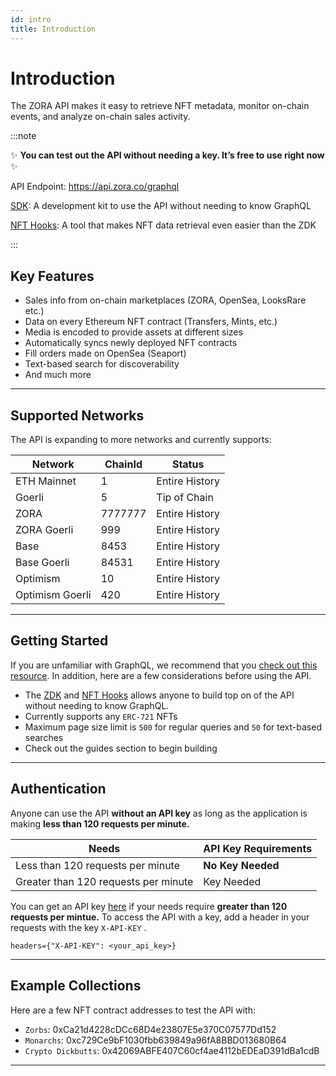 ```yaml
---
id: intro
title: Introduction
---
```


# Introduction

The ZORA API makes it easy to retrieve NFT metadata, monitor on-chain events, and analyze on-chain sales activity.

:::note

✨ **You can test out the API without needing a key. It’s free to use right now** ✨

API Endpoint: https://api.zora.co/graphql

[SDK](./zdk): A development kit to use the API without needing to know GraphQL

[NFT Hooks](../developer-tools/nft-hooks/intro): A tool that makes NFT data retrieval even easier than the ZDK

:::

## Key Features

- Sales info from on-chain marketplaces (ZORA, OpenSea, LooksRare etc.)
- Data on every Ethereum NFT contract (Transfers, Mints, etc.)
- Media is encoded to provide assets at different sizes
- Automatically syncs newly deployed NFT contracts
- Fill orders made on OpenSea (Seaport)
- Text-based search for discoverability
- And much more

---

## Supported Networks

The API is expanding to more networks and currently supports:

| Network         | ChainId | Status         |
| --------------- | ------- | -------------- |
| ETH Mainnet     | 1       | Entire History |
| Goerli          | 5       | Tip of Chain   |
| ZORA            | 7777777 | Entire History |
| ZORA Goerli     | 999     | Entire History |
| Base            | 8453    | Entire History |
| Base Goerli     | 84531   | Entire History |
| Optimism        | 10      | Entire History |
| Optimism Goerli | 420     | Entire History |

---

## Getting Started

If you are unfamiliar with GraphQL, we recommend that you [check out this resource](https://www.howtographql.com/basics/0-introduction/).
In addition, here are a few considerations before using the API.

- The [ZDK](./zdk) and [NFT Hooks](../developer-tools/nft-hooks/intro) allows anyone to build top on of the API without needing to know GraphQL.
- Currently supports any `ERC-721` NFTs
- Maximum page size limit is `500` for regular queries and `50` for text-based searches
- Check out the guides section to begin building

---

## Authentication

Anyone can use the API **without an API key** as long as the application is making **less than 120 requests per minute.**

| **Needs**                            | **API Key Requirements** |
| ------------------------------------ | ------------------------ |
| Less than 120 requests per minute    | **No Key Needed**        |
| Greater than 120 requests per minute | Key Needed               |

You can get an API key [here](https://keys.api.zora.co/) if your needs require **greater than 120 requests per mintue.**
To access the API with a key, add a header in your requests with the key `X-API-KEY` .

```
headers={"X-API-KEY": <your_api_key>}
```

---

## Example Collections

Here are a few NFT contract addresses to test the API with:

- `Zorbs`: 0xCa21d4228cDCc68D4e23807E5e370C07577Dd152
- `Monarchs`: 0xc729Ce9bF1030fbb639849a96fA8BBD013680B64
- `Crypto Dickbutts`: 0x42069ABFE407C60cf4ae4112bEDEaD391dBa1cdB

---
